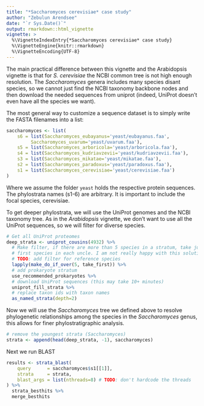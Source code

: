 ```yaml
---
title: "*Saccharomyces cerevisiae* case study"
author: "Zebulun Arendsee"
date: "`r Sys.Date()`"
output: rmarkdown::html_vignette
vignette: >
  %\VignetteIndexEntry{*Saccharomyces cerevisiae* case study}
  %\VignetteEngine{knitr::rmarkdown}
  %\VignetteEncoding{UTF-8}
---
```


The main practical difference between this vignette and the Arabidopsis
vignette is that for *S. cerevisiae* the NCBI common tree is not high enough
resolution. The *Saccharomyces* genera includes many species disant species, so
we cannot just find the NCBI taxonomy backbone nodes and then download the
needed sequences from uniprot (indeed, UniProt doesn't even have all the
species we want).

The most general way to customize a sequence dataset is to simply write the
FASTA filenames into a list:

```r
saccharomyces <- list(
    s6 = list(Saccharomyces_eubayanus='yeast/eubayanus.faa',
         Saccharomyces_uvarum='yeast/uvarum.faa'),
    s5 = list(Saccharomyces_arboricola='yeast/arboricola.faa'),
    s4 = list(Saccharomyces_kudriavzevii='yeast/kudriavzevii.faa'),
    s3 = list(Saccharomyces_mikatae='yeast/mikatae.faa'),
    s2 = list(Saccharomyces_paradoxus='yeast/paradoxus.faa'),
    s1 = list(Saccharomyces_cerevisiae='yeast/cerevisiae.faa')
)
```

Where we assume the folder `yeast` holds the respective protein sequences. The
phylostrata names (s1-6) are arbitrary. It is important to include the focal
species, cerevisiae.

To get deeper phylostrata, we will use the UniProt genomes and the NCBI taxonomy
tree. As in the *Arabidopsis* vignette, we don't want to use all the UniProt
sequences, so we will filter for diverse species. 

```r
# Get all UniProt proteomes
deep_strata <- uniprot_cousins(4932) %>%
  # Make filter, if there are more than 5 species in a stratum, take just the
  # first species in each uncle. I am not really happy with this solution ...
  # TODO: add filter for reference species
  lapply(make_do_if_over(5, take_first)) %>%
  # add prokaryote stratum
  use_recommended_prokaryotes %>%
  # download UniProt sequences (this may take 10+ minutes)
  uniprot_fill_strata %>%
  # replace taxon ids with taxon names
  as_named_strata(depth=2)
```

Now we will use the *Saccharomyces* tree we defined above to resolve
phylogenetic relationships among the species in the *Saccharomyces* genus,
this allows for finer phylostratigraphic analysis.

```r
# remove the youngest strata (Saccharomyces)
strata <- append(head(deep_strata, -1), saccharomyces)
```

Next we run BLAST

```r
results <- strata_blast(
    query      = saccharomyces$s1[[1]],
    strata     = strata,
    blast_args = list(nthreads=8) # TODO: don't hardcode the threads
) %>%
  strata_besthits %>%
  merge_besthits
```
